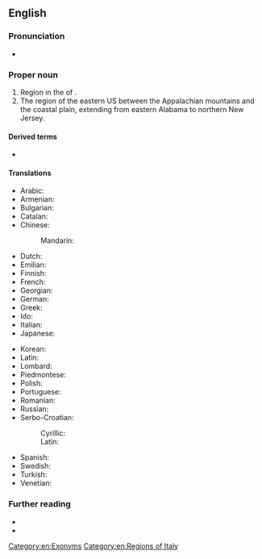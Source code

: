 {{also|piedmont}}
==English==
{{wikipedia}}

===Pronunciation===
{{rfap|UK|UK|lang=en}}
* {{audio|En-us-Piedmont.ogg|Audio (US)|lang=en}}

===Proper noun===
{{en-proper noun}}

# Region in the {{l|en|north}} of {{l|en|Italy}}.
# The region of the eastern US between the Appalachian mountains and the coastal plain, extending from eastern Alabama to northern New Jersey.

====Derived terms====
* {{l|en|Piedmont blues}}

====Translations====
{{trans-top|region}}
* Arabic: {{t|ar|بييمونتي}}
* Armenian: {{t|hy|Պիեմոնտ}}
* Bulgarian: {{t|bg|Пиемонт}}
* Catalan: {{t|ca|Piemont|m}}
* Chinese:
*: Mandarin: {{t|cmn|皮埃蒙特|tr=Píāiméngtè|sc=Hani}}
* Dutch: {{t|nl|Piëmont|n}}
* Emilian: {{t|egl|Piemånt|m}}
* Finnish: {{t|fi|Piemonte}}
* French: {{t+|fr|Piémont|m}}
* Georgian: {{t|ka|პიემონტი}}
* German: {{t+|de|Piemont|n}}
* Greek: {{t+|el|Πεδεμόντιο|n}}
* Ido: {{t+|io|Piemont}}
* Italian: {{t+|it|Piemonte|m}}
* Japanese: {{t|ja|ピエモンテ州|tr=ピエモンテしゅう, Piemonte shū|sc=Jpan}}
{{trans-mid}}
* Korean: {{t|ko|피에몬테 주|sc=Kore}}
* Latin: {{t|la|Pedemontium|n}}
* Lombard: {{t|lmo|Piemont|m}}
* Piedmontese: {{t|pms|Piemont|m}}
* Polish: {{t+|pl|Piemont|m}}
* Portuguese: {{t|pt|Piemonte|m}}
* Romanian: {{t|ro|Piemont|n}}
* Russian: {{t|ru|Пьемо́нт|m}}
* Serbo-Croatian:
*: Cyrillic: {{t|sh|Пијѐмонт|m|sc=Cyrl}}
*: Latin: {{t+|sh|Pijèmont|m}}
* Spanish: {{t+|es|Piamonte|m}}
* Swedish: {{t|sv|Piemonte}}
* Turkish: {{t|tr|Piyemonte}}
* Venetian: {{t|vec|Piemonte|m}}
{{trans-bottom}}

===Further reading===
* {{projectlink|wikipedia}}
* {{projectlink|wikipedia|Piedmont (United States)}}

[[Category:en:Exonyms]]
[[Category:en:Regions of Italy]]